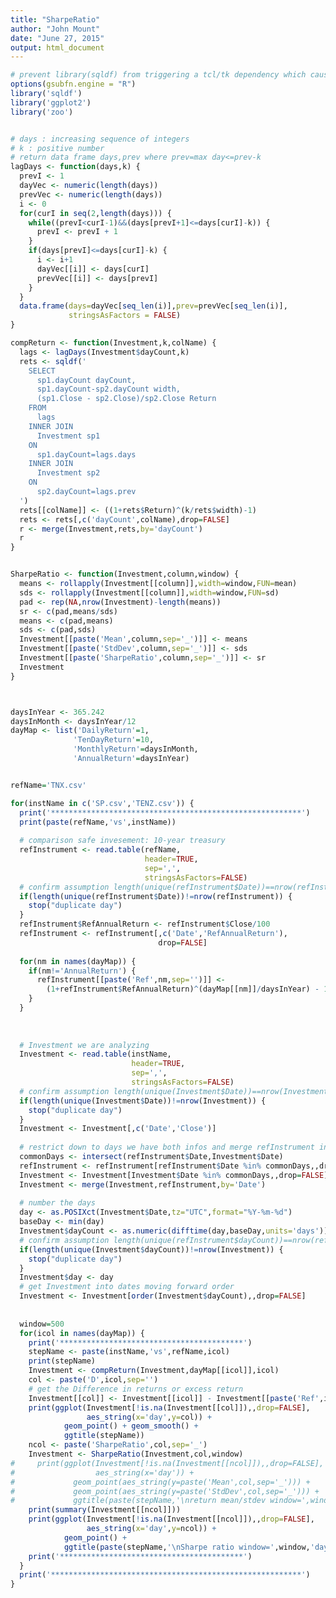 ```yaml
---
title: "SharpeRatio"
author: "John Mount"
date: "June 27, 2015"
output: html_document
---
```



```r
# prevent library(sqldf) from triggering a tcl/tk dependency which causes R to exit on OS X if X11 isn’t installed. See https://code.google.com/p/sqldf/ for troubleshooting details.
options(gsubfn.engine = "R")
library('sqldf')
library('ggplot2')
library('zoo')


# days : increasing sequence of integers
# k : positive number 
# return data frame days,prev where prev=max day<=prev-k
lagDays <- function(days,k) {
  prevI <- 1
  dayVec <- numeric(length(days))
  prevVec <- numeric(length(days))
  i <- 0
  for(curI in seq(2,length(days))) {
    while((prevI<curI-1)&&(days[prevI+1]<=days[curI]-k)) {
      prevI <- prevI + 1
    }
    if(days[prevI]<=days[curI]-k) {
      i <- i+1
      dayVec[[i]] <- days[curI]
      prevVec[[i]] <- days[prevI]
    }
  }
  data.frame(days=dayVec[seq_len(i)],prev=prevVec[seq_len(i)],
             stringsAsFactors = FALSE)
}

compReturn <- function(Investment,k,colName) {
  lags <- lagDays(Investment$dayCount,k)
  rets <- sqldf('
    SELECT
      sp1.dayCount dayCount,
      sp1.dayCount-sp2.dayCount width,
      (sp1.Close - sp2.Close)/sp2.Close Return
    FROM
      lags
    INNER JOIN
      Investment sp1
    ON
      sp1.dayCount=lags.days
    INNER JOIN
      Investment sp2
    ON
      sp2.dayCount=lags.prev
  ')
  rets[[colName]] <- ((1+rets$Return)^(k/rets$width)-1)
  rets <- rets[,c('dayCount',colName),drop=FALSE]
  r <- merge(Investment,rets,by='dayCount')
  r
}


SharpeRatio <- function(Investment,column,window) {
  means <- rollapply(Investment[[column]],width=window,FUN=mean)
  sds <- rollapply(Investment[[column]],width=window,FUN=sd)
  pad <- rep(NA,nrow(Investment)-length(means))
  sr <- c(pad,means/sds)
  means <- c(pad,means)
  sds <- c(pad,sds)
  Investment[[paste('Mean',column,sep='_')]] <- means
  Investment[[paste('StdDev',column,sep='_')]] <- sds
  Investment[[paste('SharpeRatio',column,sep='_')]] <- sr
  Investment
}



daysInYear <- 365.242
daysInMonth <- daysInYear/12
dayMap <- list('DailyReturn'=1,
              'TenDayReturn'=10,
              'MonthlyReturn'=daysInMonth,
              'AnnualReturn'=daysInYear)


refName='TNX.csv'

for(instName in c('SP.csv','TENZ.csv')) {
  print('********************************************************')
  print(paste(refName,'vs',instName))
  
  # comparison safe invesement: 10-year treasury
  refInstrument <- read.table(refName,
                              header=TRUE,
                              sep=',',
                              stringsAsFactors=FALSE)
  # confirm assumption length(unique(refInstrument$Date))==nrow(refInstrument)
  if(length(unique(refInstrument$Date))!=nrow(refInstrument)) {
    stop("duplicate day")
  }
  refInstrument$RefAnnualReturn <- refInstrument$Close/100
  refInstrument <- refInstrument[,c('Date','RefAnnualReturn'),
                                 drop=FALSE]
  
  for(nm in names(dayMap)) {
    if(nm!='AnnualReturn') {
      refInstrument[[paste('Ref',nm,sep='')]] <- 
        (1+refInstrument$RefAnnualReturn)^(dayMap[[nm]]/daysInYear) - 1
    }
  }
  
  
  
  # Investment we are analyzing 
  Investment <- read.table(instName,
                           header=TRUE,
                           sep=',',
                           stringsAsFactors=FALSE)
  # confirm assumption length(unique(Investment$Date))==nrow(Investment)
  if(length(unique(Investment$Date))!=nrow(Investment)) {
    stop("duplicate day")
  }
  Investment <- Investment[,c('Date','Close')]
  
  # restrict down to days we have both infos and merge refInstrument into Investment
  commonDays <- intersect(refInstrument$Date,Investment$Date)
  refInstrument <- refInstrument[refInstrument$Date %in% commonDays,,drop=FALSE]
  Investment <- Investment[Investment$Date %in% commonDays,,drop=FALSE]
  Investment <- merge(Investment,refInstrument,by='Date')
  
  # number the days
  day <- as.POSIXct(Investment$Date,tz="UTC",format="%Y-%m-%d")
  baseDay <- min(day)
  Investment$dayCount <- as.numeric(difftime(day,baseDay,units='days'))
  # confirm assumption length(unique(refInstrument$dayCount))==nrow(refInstrument)
  if(length(unique(Investment$dayCount))!=nrow(Investment)) {
    stop("duplicate day")
  }
  Investment$day <- day
  # get Investment into dates moving forward order
  Investment <- Investment[order(Investment$dayCount),,drop=FALSE]
  
  
  window=500
  for(icol in names(dayMap)) {
    print('*****************************************')
    stepName <- paste(instName,'vs',refName,icol)
    print(stepName)
    Investment <- compReturn(Investment,dayMap[[icol]],icol)
    col <- paste('D',icol,sep='')
    # get the Difference in returns or excess return
    Investment[[col]] <- Investment[[icol]] - Investment[[paste('Ref',icol,sep='')]]
    print(ggplot(Investment[!is.na(Investment[[col]]),,drop=FALSE],
                 aes_string(x='day',y=col)) +
            geom_point() + geom_smooth() +
            ggtitle(stepName))
    ncol <- paste('SharpeRatio',col,sep='_')
    Investment <- SharpeRatio(Investment,col,window)
#     print(ggplot(Investment[!is.na(Investment[[ncol]]),,drop=FALSE],
#                  aes_string(x='day')) + 
#             geom_point(aes_string(y=paste('Mean',col,sep='_'))) + 
#             geom_point(aes_string(y=paste('StdDev',col,sep='_'))) + 
#             ggtitle(paste(stepName,'\nreturn mean/stdev window=',window,'days')))
    print(summary(Investment[[ncol]]))
    print(ggplot(Investment[!is.na(Investment[[ncol]]),,drop=FALSE],
                 aes_string(x='day',y=ncol)) + 
            geom_point() + 
            ggtitle(paste(stepName,'\nSharpe ratio window=',window,'days')))
    print('*****************************************')
  }
  print('********************************************************')
}


```

